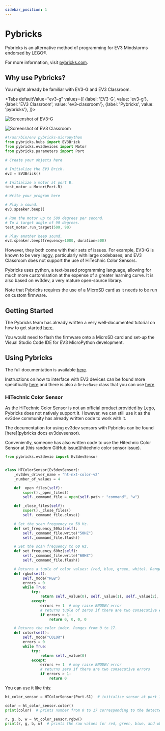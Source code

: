 ```yaml
---
sidebar_position: 1
---
```



# Pybricks

Pybricks is an alternative method of programming for EV3 Mindstorms endorsed by LEGO®.

For more information, visit [pybricks.com][].

## Why use Pybricks?

You might already be familiar with EV3-G and EV3 Classroom.

<Tabs
    defaultValue="ev3-g"
    values={[
        {label: 'EV3-G', value: 'ev3-g'},
        {label: 'EV3 Classroom', value: 'ev3-classroom'},
        {label: 'Pybricks', value: 'pybricks'},
    ]}>
<TabItem value="ev3-g">

![Screenshot of EV3-G][]

</TabItem>
<TabItem value="ev3-classroom">

![Screenshot of EV3 Classroom][]

</TabItem>
<TabItem value="pybricks">

```python
#!/usr/bin/env pybricks-micropython
from pybricks.hubs import EV3Brick
from pybricks.ev3devices import Motor
from pybricks.parameters import Port

# Create your objects here

# Initialize the EV3 Brick.
ev3 = EV3Brick()

# Initialize a motor at port B.
test_motor = Motor(Port.B)

# Write your program here

# Play a sound.
ev3.speaker.beep()

# Run the motor up to 500 degrees per second.
# To a target angle of 90 degrees.
test_motor.run_target(500, 90)

# Play another beep sound.
ev3.speaker.beep(frequency=1000, duration=500)
```

</TabItem>
</Tabs>

However, they both come with their sets of issues. For example, EV3-G is known to be very laggy, particularly with large codebases; and EV3 Classroom does not support the use of HiTechnic Color Sensors.

Pybricks uses python, a text-based programming language, allowing for much more customisation at the expense of a greater learning curve. It is also based on ev3dev, a very mature open-source library.

Note that Pybricks requires the use of a MicroSD card as it needs to be run on custom firmware.

## Getting Started

The Pybricks team has already written a very well-documented tutorial on how to get started [here][pybricks installation].

You would need to flash the firmware onto a MicroSD card and set-up the Visual Studio Code IDE for EV3 MicroPython development.

## Using Pybricks

The full documentation is available [here][pybricks docs].

Instructions on how to interface with EV3 devices can be found more specifically [here][pybricks docs ev3devices] and there is also a `DriveBase` class that you can use [here][pybricks docs robotics].

### HiTechnic Color Sensor

As the HiTechnic Color Sensor is not an official product provided by Lego, Pybricks does not natively support it. However, we can still use it as the ev3dev community has already written code to work with it.

The documentation for using ev3dev sensors with Pybricks can be found [here](pybricks docs ev3devsensor).

Conveniently, someone has also written code to use the Hitechnic Color Sensor at [this random GitHub issue](hitechnic color sensor issue).

```python
from pybricks.ev3devio import Ev3devSensor


class HTColorSensor(Ev3devSensor):
    _ev3dev_driver_name = "ht-nxt-color-v2"
    _number_of_values = 4

    def _open_files(self):
        super()._open_files()
        self._command_file = open(self.path + "command", "w")

    def _close_files(self):
        super()._close_files()
        self._command_file.close()

    # Set the scan frequency to 50 Hz.
    def set_frequency_50hz(self):
        self._command_file.write("50HZ")
        self._command_file.flush()

    # Set the scan frequency to 60 Hz.
    def set_frequency_60hz(self):
        self._command_file.write("60HZ")
        self._command_file.flush()

    # Returns a tuple of color values: (red, blue, green, white). Ranges from 0 to 255 for each.
    def rgbw(self):
        self._mode("RGB")
        errors = 0
        while True:
            try:
                return self._value(0), self._value(1), self._value(2), self._value(3)
            except:
                errors += 1  # may raise ENODEV error
                # returns tuple of zeros if there are two consecutive errors
                if errors > 1:
                    return 0, 0, 0, 0

    # Returns the color index. Ranges from 0 to 17.
    def color(self):
        self._mode("COLOR")
        errors = 0
        while True:
            try:
                return self._value(0)
            except:
                errors += 1  # may raise ENODEV error
                # returns zero if there are two consecutive errors
                if errors > 1:
                    return 0
```

You can use it like this:

```python
ht_color_sensor = HTColorSensor(Port.S1)  # initialise sensor at port 1

color = ht_color_sensor.color()
print(color)  # prints number from 0 to 17 corresponding to the detected color

r, g, b, w = ht_color_sensor.rgbw()
print(r, g, b, w)  # prints the raw values for red, green, blue, and white
```

[pybricks.com]: https://pybricks.com/
[Screenshot of EV3-G]: /img/docs/lego/ev3_g.png
[Screenshot of EV3 Classroom]: /img/docs/lego/ev3_classroom.png
[pybricks installation]: https://pybricks.com/install/mindstorms-ev3/installation/
[pybricks docs]: https://docs.pybricks.com/en/latest/
[pybricks docs ev3devices]: https://docs.pybricks.com/en/latest/ev3devices.html
[pybricks docs robotics]: https://docs.pybricks.com/en/latest/robotics.html
[pybricks docs ev3devsensor]: https://docs.pybricks.com/en/latest/iodevices/ev3devsensor.html
[hitechnic color sensor issue]: https://github.com/ev3dev/ev3dev/issues/1292#issuecomment-508627948
